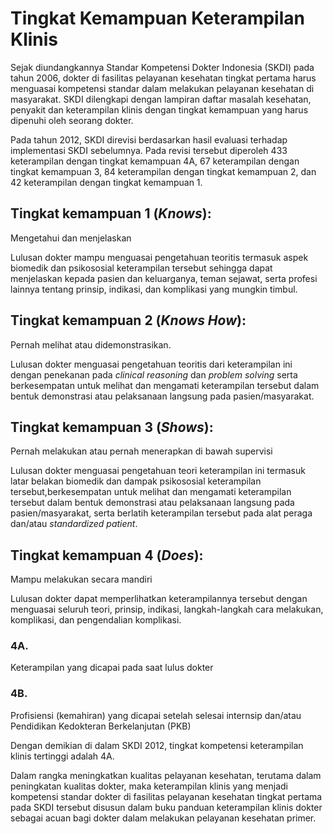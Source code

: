 # Tingkat Kemampuan Keterampilan Klinis
Sejak diundangkannya Standar Kompetensi Dokter Indonesia (SKDI) pada tahun 2006, dokter di fasilitas pelayanan kesehatan tingkat pertama harus menguasai kompetensi standar dalam melakukan pelayanan kesehatan di masyarakat. SKDI dilengkapi dengan lampiran daftar masalah kesehatan, penyakit dan keterampilan klinis dengan tingkat kemampuan yang harus dipenuhi oleh seorang dokter. 

Pada tahun 2012, SKDI direvisi berdasarkan hasil evaluasi terhadap implementasi SKDI sebelumnya. Pada revisi tersebut diperoleh 433 keterampilan dengan tingkat kemampuan 4A, 67 keterampilan dengan tingkat kemampuan 3, 84 keterampilan dengan tingkat kemampuan 2, dan 42 keterampilan dengan tingkat kemampuan 1.

## Tingkat kemampuan 1 (_Knows_): 
Mengetahui dan menjelaskan

Lulusan dokter mampu menguasai pengetahuan teoritis termasuk aspek biomedik dan psikososial keterampilan tersebut sehingga dapat menjelaskan kepada pasien dan keluarganya, teman sejawat, serta profesi lainnya tentang prinsip, indikasi, dan komplikasi yang mungkin timbul.

## Tingkat kemampuan 2 (_Knows How_): 
Pernah melihat atau didemonstrasikan.

Lulusan dokter menguasai pengetahuan teoritis dari keterampilan ini dengan penekanan pada _clinical reasoning_ dan _problem solving_ serta berkesempatan untuk melihat dan mengamati keterampilan tersebut dalam bentuk demonstrasi atau pelaksanaan langsung pada pasien/masyarakat.

## Tingkat kemampuan 3 (_Shows_): 
Pernah melakukan atau pernah menerapkan di bawah supervisi

Lulusan dokter menguasai pengetahuan teori keterampilan ini termasuk latar belakan biomedik dan dampak psikososial keterampilan tersebut,berkesempatan untuk melihat dan mengamati keterampilan tersebut dalam bentuk demonstrasi atau pelaksanaan langsung pada pasien/masyarakat, serta berlatih keterampilan tersebut pada alat peraga dan/atau _standardized patient_.

## Tingkat kemampuan 4 (_Does_): 
Mampu melakukan secara mandiri

Lulusan dokter dapat memperlihatkan keterampilannya tersebut dengan menguasai seluruh teori, prinsip, indikasi, langkah-langkah cara melakukan, komplikasi, dan pengendalian komplikasi.

### 4A.  
Keterampilan yang dicapai pada saat lulus dokter

### 4B. 
Profisiensi (kemahiran) yang dicapai setelah selesai internsip dan/atau Pendidikan Kedokteran Berkelanjutan (PKB)

Dengan demikian di dalam SKDI 2012, tingkat kompetensi keterampilan klinis tertinggi adalah 4A.

Dalam rangka meningkatkan kualitas pelayanan kesehatan, terutama dalam peningkatan kualitas dokter, maka keterampilan klinis yang menjadi kompetensi standar dokter di fasilitas pelayanan kesehatan tingkat pertama pada SKDI tersebut disusun dalam buku panduan keterampilan klinis dokter sebagai acuan bagi dokter dalam melakukan pelayanan kesehatan primer.
